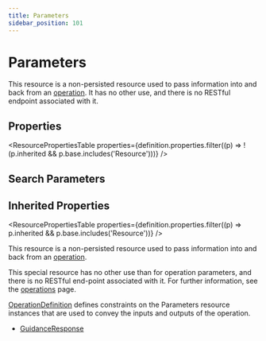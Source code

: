 ```yaml
---
title: Parameters
sidebar_position: 101
---
```



# Parameters

This resource is a non-persisted resource used to pass information into and back from an [operation](/docs/api/fhir/operations). It has no other use, and there is no RESTful endpoint associated with it.

<Tabs queryString="section">
  <TabItem value="schema" label="Schema" default>

## Properties

<ResourcePropertiesTable
  properties={definition.properties.filter((p) => !(p.inherited && p.base.includes('Resource')))}
/>

## Search Parameters

<SearchParamsTable searchParams={definition.searchParameters} />

## Inherited Properties

<ResourcePropertiesTable properties={definition.properties.filter((p) => p.inherited && p.base.includes('Resource'))} />

  </TabItem>
<TabItem value="usage" label="Usage">
<div> <a name="scope"></a>  <p> This resource is a non-persisted resource used to pass information into and back from an <a href="https://www.hl7.org/fhir/operations.html">operation</a>.  </p> </div>
</TabItem>
<TabItem value="relationships" label="Relationships">
<div> <a name="bnr"></a>  <p> This special resource has no other use than for operation parameters, and there is no RESTful end-point associated with it.  For further information, see the <a href="https://www.hl7.org/fhir/operations.html">operations</a> page. </p> <p> <a href="/docs/api/fhir/resources/operationdefinition">OperationDefinition</a> defines constraints on the <Link to="/docs/api/fhir/resources/parameters">Parameters</Link> resource instances that are used to convey the inputs and outputs of the operation. </p> </div>
</TabItem>

<TabItem value="referencedBy" label="Referenced By">
<ul><li><a href="/docs/api/fhir/resources/guidanceresponse">GuidanceResponse</a></li></ul>
</TabItem>
</Tabs>
